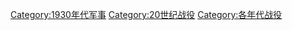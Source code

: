 [[Category:1930年代军事|Category:1930年代军事]]
[[Category:20世纪战役|Category:20世纪战役]]
[[Category:各年代战役|Category:各年代战役]]